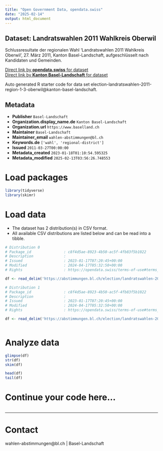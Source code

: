 ```yaml
---
title: "Open Government Data, opendata.swiss"
date: "2025-02-14"
output: html_document
---
```


## Dataset: Landratswahlen 2011 Wahlkreis Oberwil

Schlussresultate der regionalen Wahl 'Landratswahlen 2011 Wahlkreis Oberwil', 27. März 2011, Kanton Basel-Landschaft, aufgeschlüsselt nach Kandidaten und Gemeinden.

[Direct link by **opendata.swiss** for dataset](https://opendata.swiss/de/dataset/landratswahlen-2011-wahlkreis-oberwil)<br>
[Direct link by **Kanton Basel-Landschaft** for dataset](https://abstimmungen.bl.ch/election/landratswahlen-2011-region-1-3-oberwil/data)

Auto generated R starter code for data set election-landratswahlen-2011-region-1-3-oberwil@kanton-basel-landschaft.

## Metadata

- **Publisher** `Basel-Landschaft`
- **Organization.display_name.de** `Kanton Basel-Landschaft`
- **Organization.url** `https://www.baselland.ch`
- **Maintainer** `Basel-Landschaft`
- **Maintainer_email** `wahlen-abstimmungen@bl.ch`
- **Keywords.de** `['wahl', 'regional-district']`
- **Issued** `2011-03-27T00:00:00`
- **Metadata_created** `2023-01-18T01:10:54.595325`
- **Metadata_modified** `2025-02-13T03:56:26.748553`


# Load packages

```r

library(tidyverse)
library(skimr)

```

# Load data

-   The dataset has 2 distribution(s) in CSV format.
-   All available CSV distributions are listed below and can be read into a tibble.

```r

# Distribution 0
# Package_id               : c8f4d5ae-8923-4b50-ac5f-4fb83f5b1022
# Description              : 
# Issued                   : 2023-01-17T07:20:45+00:00
# Modified                 : 2024-04-17T05:32:50+00:00
# Rights                   : https://opendata.swiss/terms-of-use#terms_by

df <- read_delim('https://abstimmungen.bl.ch/election/landratswahlen-2011-region-1-3-oberwil/data-csv')

# Distribution 1
# Package_id               : c8f4d5ae-8923-4b50-ac5f-4fb83f5b1022
# Description              : 
# Issued                   : 2023-01-17T07:20:45+00:00
# Modified                 : 2024-04-17T05:32:50+00:00
# Rights                   : https://opendata.swiss/terms-of-use#terms_by

df <- read_delim('https://abstimmungen.bl.ch/election/landratswahlen-2011-region-1-3-oberwil/data-parties-csv')



```

# Analyze data

```r

glimpse(df)
str(df)
skim(df)

head(df)
tail(df)

```

# Continue your code here...

```r

```

------------------------------------------------------------------------

# Contact

wahlen-abstimmungen@bl.ch | Basel-Landschaft
